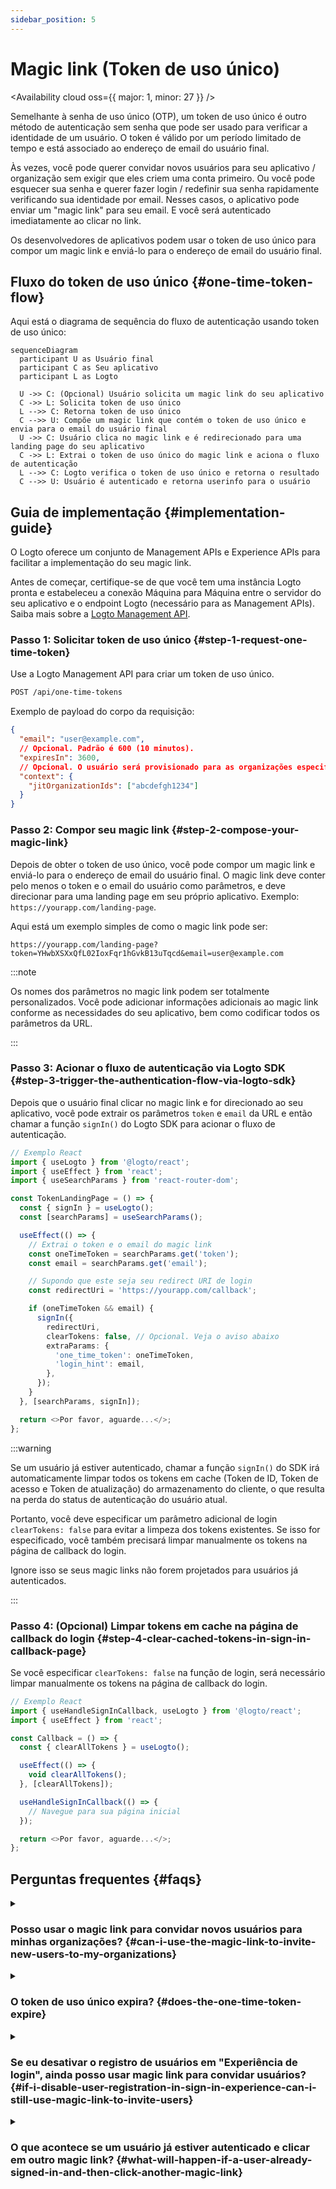 ```yaml
---
sidebar_position: 5
---
```


# Magic link (Token de uso único)


<Availability cloud oss={{ major: 1, minor: 27 }} />

Semelhante à senha de uso único (OTP), um token de uso único é outro método de autenticação sem senha que pode ser usado para verificar a identidade de um usuário.
O token é válido por um período limitado de tempo e está associado ao endereço de email do usuário final.

Às vezes, você pode querer convidar novos usuários para seu aplicativo / organização sem exigir que eles criem uma conta primeiro.
Ou você pode esquecer sua senha e querer fazer login / redefinir sua senha rapidamente verificando sua identidade por email.
Nesses casos, o aplicativo pode enviar um "magic link" para seu email. E você será autenticado imediatamente ao clicar no link.

Os desenvolvedores de aplicativos podem usar o token de uso único para compor um magic link e enviá-lo para o endereço de email do usuário final.

## Fluxo do token de uso único \{#one-time-token-flow}

Aqui está o diagrama de sequência do fluxo de autenticação usando token de uso único:

```mermaid
sequenceDiagram
  participant U as Usuário final
  participant C as Seu aplicativo
  participant L as Logto

  U ->> C: (Opcional) Usuário solicita um magic link do seu aplicativo
  C ->> L: Solicita token de uso único
  L -->> C: Retorna token de uso único
  C -->> U: Compõe um magic link que contém o token de uso único e envia para o email do usuário final
  U ->> C: Usuário clica no magic link e é redirecionado para uma landing page do seu aplicativo
  C ->> L: Extrai o token de uso único do magic link e aciona o fluxo de autenticação
  L -->> C: Logto verifica o token de uso único e retorna o resultado
  C -->> U: Usuário é autenticado e retorna userinfo para o usuário
```

## Guia de implementação \{#implementation-guide}

O Logto oferece um conjunto de Management APIs e Experience APIs para facilitar a implementação do seu magic link.

Antes de começar, certifique-se de que você tem uma instância Logto pronta e estabeleceu a conexão Máquina para Máquina entre o servidor do seu aplicativo
e o endpoint Logto (necessário para as Management APIs). Saiba mais sobre a [Logto Management API](/integrate-logto/interact-with-management-api).

### Passo 1: Solicitar token de uso único \{#step-1-request-one-time-token}

Use a Logto Management API para criar um token de uso único.

```bash
POST /api/one-time-tokens
```

Exemplo de payload do corpo da requisição:

```json
{
  "email": "user@example.com",
  // Opcional. Padrão é 600 (10 minutos).
  "expiresIn": 3600,
  // Opcional. O usuário será provisionado para as organizações especificadas após verificação bem-sucedida.
  "context": {
    "jitOrganizationIds": ["abcdefgh1234"]
  }
}
```

### Passo 2: Compor seu magic link \{#step-2-compose-your-magic-link}

Depois de obter o token de uso único, você pode compor um magic link e enviá-lo para o endereço de email do usuário final.
O magic link deve conter pelo menos o token e o email do usuário como parâmetros, e deve direcionar para uma landing page em seu próprio aplicativo.
Exemplo: `https://yourapp.com/landing-page`.

Aqui está um exemplo simples de como o magic link pode ser:

```
https://yourapp.com/landing-page?token=YHwbXSXxQfL02IoxFqr1hGvkB13uTqcd&email=user@example.com
```

:::note

Os nomes dos parâmetros no magic link podem ser totalmente personalizados.
Você pode adicionar informações adicionais ao magic link conforme as necessidades do seu aplicativo,
bem como codificar todos os parâmetros da URL.

:::

### Passo 3: Acionar o fluxo de autenticação via Logto SDK \{#step-3-trigger-the-authentication-flow-via-logto-sdk}

Depois que o usuário final clicar no magic link e for direcionado ao seu aplicativo, você pode extrair os parâmetros `token` e `email` da URL e então chamar a função `signIn()` do Logto SDK para acionar o fluxo de autenticação.

```typescript title="TokenLandingPage.tsx"
// Exemplo React
import { useLogto } from '@logto/react';
import { useEffect } from 'react';
import { useSearchParams } from 'react-router-dom';

const TokenLandingPage = () => {
  const { signIn } = useLogto();
  const [searchParams] = useSearchParams();

  useEffect(() => {
    // Extrai o token e o email do magic link
    const oneTimeToken = searchParams.get('token');
    const email = searchParams.get('email');

    // Supondo que este seja seu redirect URI de login
    const redirectUri = 'https://yourapp.com/callback';

    if (oneTimeToken && email) {
      signIn({
        redirectUri,
        clearTokens: false, // Opcional. Veja o aviso abaixo
        extraParams: {
          'one_time_token': oneTimeToken,
          'login_hint': email,
        },
      });
    }
  }, [searchParams, signIn]);

  return <>Por favor, aguarde...</>;
};
```

:::warning

Se um usuário já estiver autenticado, chamar a função `signIn()` do SDK irá automaticamente limpar todos os tokens em cache (Token de ID, Token de acesso e Token de atualização) do armazenamento do cliente,
o que resulta na perda do status de autenticação do usuário atual.

Portanto, você deve especificar um parâmetro adicional de login `clearTokens: false` para evitar a limpeza dos tokens existentes.
Se isso for especificado, você também precisará limpar manualmente os tokens na página de callback do login.

Ignore isso se seus magic links não forem projetados para usuários já autenticados.

:::

### Passo 4: (Opcional) Limpar tokens em cache na página de callback do login \{#step-4-clear-cached-tokens-in-sign-in-callback-page}

Se você especificar `clearTokens: false` na função de login, será necessário limpar manualmente os tokens na página de callback do login.

```typescript title="Callback.tsx"
// Exemplo React
import { useHandleSignInCallback, useLogto } from '@logto/react';
import { useEffect } from 'react';

const Callback = () => {
  const { clearAllTokens } = useLogto();

  useEffect(() => {
    void clearAllTokens();
  }, [clearAllTokens]);

  useHandleSignInCallback(() => {
    // Navegue para sua página inicial
  });

  return <>Por favor, aguarde...</>;
};
```

## Perguntas frequentes \{#faqs}

<details>

<summary>

### Posso usar o magic link para convidar novos usuários para minhas organizações? \{#can-i-use-the-magic-link-to-invite-new-users-to-my-organizations}

</summary>

Sim, você pode usar o magic link para convidar novos usuários para seu aplicativo, bem como para organizações.
Se quiser convidar novos usuários para sua organização, basta especificar o `jitOrganizationIds` no corpo da requisição.

O usuário ingressará automaticamente nas organizações após a verificação bem-sucedida, e os papéis padrão da organização serão atribuídos.
Confira a seção "Just-in-time provisioning" na página de detalhes da sua organização e configure os papéis padrão para suas organizações.

</details>

<details>

<summary>

### O token de uso único expira? \{#does-the-one-time-token-expire}

</summary>

Sim, o token de uso único irá expirar após o tempo especificado em `expiresIn` (em segundos). O tempo padrão de expiração é 10 minutos.

</details>

<details>

<summary>

### Se eu desativar o registro de usuários em "Experiência de login", ainda posso usar magic link para convidar usuários? \{#if-i-disable-user-registration-in-sign-in-experience-can-i-still-use-magic-link-to-invite-users}

</summary>

Sim, você ainda pode usar magic link para convidar usuários mesmo que desative o registro de usuários em "Experiência de login".

</details>

<details>

<summary>

### O que acontece se um usuário já estiver autenticado e clicar em outro magic link? \{#what-will-happen-if-a-user-already-signed-in-and-then-click-another-magic-link}

</summary>

Existem vários cenários possíveis:

1. O usuário já está autenticado e clica em um magic link associado à conta do usuário atual. Nesse caso, o Logto ainda irá verificar o token de uso único e provisionar o usuário para as organizações especificadas, se necessário.
2. O usuário já está autenticado e clica em um magic link associado a uma conta diferente. Nesse caso, o Logto solicitará ao usuário que continue como a nova conta ou volte ao aplicativo com a conta atual.
   1. Se o usuário escolher continuar como a nova conta, o Logto mudará para a nova conta após a verificação bem-sucedida do token.
   2. Se o usuário escolher permanecer na conta atual, o Logto não verificará o token e retornará ao aplicativo com a conta atual.
3. Se seu prompt de login estiver definido como "login" ou contiver "login", o Logto fará automaticamente o login da conta associada ao token de uso único sem solicitar a troca.

</details>
